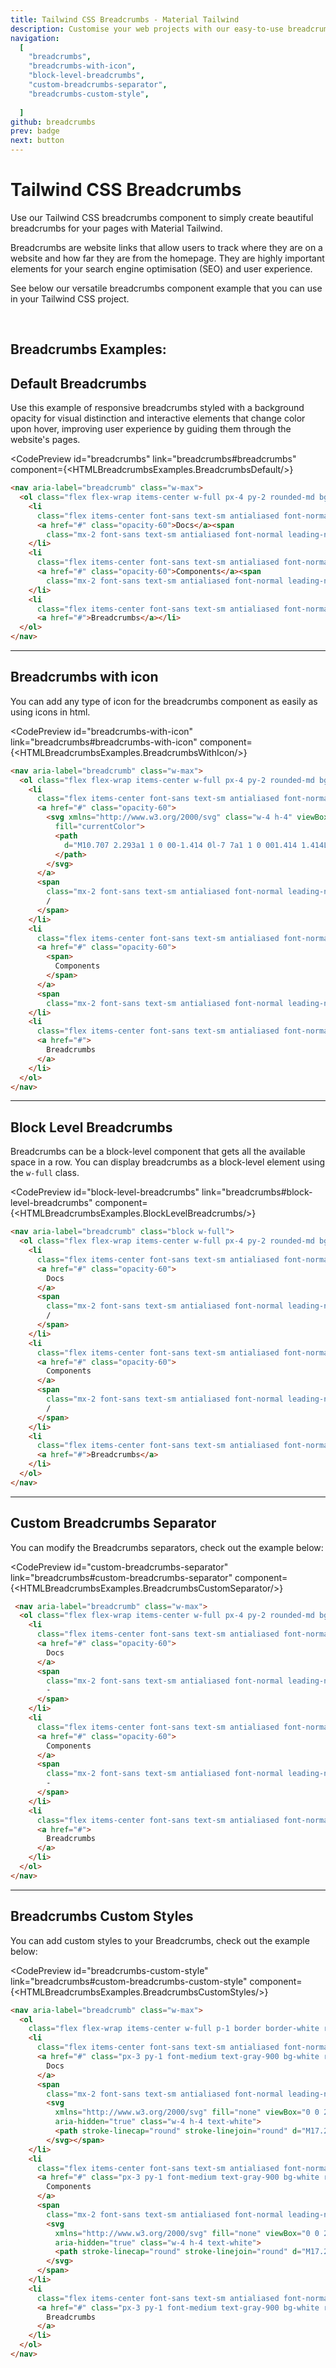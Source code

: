 ```yaml
---
title: Tailwind CSS Breadcrumbs - Material Tailwind
description: Customise your web projects with our easy-to-use breadcrumbs component for Tailwind CSS using Material Design guidelines.
navigation:
  [
    "breadcrumbs",
    "breadcrumbs-with-icon",
    "block-level-breadcrumbs",
    "custom-breadcrumbs-separator",
    "breadcrumbs-custom-style",
    
  ]
github: breadcrumbs
prev: badge
next: button
---
```


# Tailwind CSS Breadcrumbs

Use our Tailwind CSS breadcrumbs component to simply create beautiful breadcrumbs for your pages with Material Tailwind.

Breadcrumbs are website links that allow users to track where they are on a website and how far they are from the homepage. They are highly important elements for your search engine optimisation (SEO) and user experience.

See below our versatile breadcrumbs component example that you can use in your Tailwind CSS project.

<br />

## Breadcrumbs Examples:

## Default Breadcrumbs
Use this example of responsive breadcrumbs styled with a background opacity for visual distinction and interactive elements that change color upon hover, improving user experience by guiding them through the website's pages.

<CodePreview
  id="breadcrumbs"
  link="breadcrumbs#breadcrumbs"
  component={<HTMLBreadcrumbsExamples.BreadcrumbsDefault/>}
>
```html
<nav aria-label="breadcrumb" class="w-max">
  <ol class="flex flex-wrap items-center w-full px-4 py-2 rounded-md bg-blue-gray-50 bg-opacity-60">
    <li
      class="flex items-center font-sans text-sm antialiased font-normal leading-normal transition-colors duration-300 cursor-pointer text-blue-gray-900 hover:text-light-blue-500">
      <a href="#" class="opacity-60">Docs</a><span
        class="mx-2 font-sans text-sm antialiased font-normal leading-normal pointer-events-none select-none text-blue-gray-500">/</span>
    </li>
    <li
      class="flex items-center font-sans text-sm antialiased font-normal leading-normal transition-colors duration-300 cursor-pointer text-blue-gray-900 hover:text-light-blue-500">
      <a href="#" class="opacity-60">Components</a><span
        class="mx-2 font-sans text-sm antialiased font-normal leading-normal pointer-events-none select-none text-blue-gray-500">/</span>
    </li>
    <li
      class="flex items-center font-sans text-sm antialiased font-normal leading-normal transition-colors duration-300 cursor-pointer text-blue-gray-900 hover:text-light-blue-500">
      <a href="#">Breadcrumbs</a></li>
  </ol>
</nav>  
```
</CodePreview>

---

## Breadcrumbs with icon

You can add any type of icon for the breadcrumbs component as easily as using icons in html.

<CodePreview
  id="breadcrumbs-with-icon"
  link="breadcrumbs#breadcrumbs-with-icon"
  component={<HTMLBreadcrumbsExamples.BreadcrumbsWithIcon/>}
>
```html
<nav aria-label="breadcrumb" class="w-max">
  <ol class="flex flex-wrap items-center w-full px-4 py-2 rounded-md bg-blue-gray-50 bg-opacity-60">
    <li
      class="flex items-center font-sans text-sm antialiased font-normal leading-normal transition-colors duration-300 cursor-pointer text-blue-gray-900 hover:text-light-blue-500">
      <a href="#" class="opacity-60">
        <svg xmlns="http://www.w3.org/2000/svg" class="w-4 h-4" viewBox="0 0 20 20"
          fill="currentColor">
          <path
            d="M10.707 2.293a1 1 0 00-1.414 0l-7 7a1 1 0 001.414 1.414L4 10.414V17a1 1 0 001 1h2a1 1 0 001-1v-2a1 1 0 011-1h2a1 1 0 011 1v2a1 1 0 001 1h2a1 1 0 001-1v-6.586l.293.293a1 1 0 001.414-1.414l-7-7z">
          </path>
        </svg>
      </a>
      <span
        class="mx-2 font-sans text-sm antialiased font-normal leading-normal pointer-events-none select-none text-blue-gray-500">
        /
      </span>
    </li>
    <li
      class="flex items-center font-sans text-sm antialiased font-normal leading-normal transition-colors duration-300 cursor-pointer text-blue-gray-900 hover:text-light-blue-500">
      <a href="#" class="opacity-60">
        <span>
          Components
        </span>
      </a>
      <span
        class="mx-2 font-sans text-sm antialiased font-normal leading-normal pointer-events-none select-none text-blue-gray-500">/</span>
    </li>
    <li
      class="flex items-center font-sans text-sm antialiased font-normal leading-normal transition-colors duration-300 cursor-pointer text-blue-gray-900 hover:text-light-blue-500">
      <a href="#">
        Breadcrumbs
      </a>
    </li>
  </ol>
</nav>
```
</CodePreview>

---

## Block Level Breadcrumbs

Breadcrumbs can be a block-level component that gets all the available space in a row. You can display breadcrumbs as a block-level element using the <Code>w-full</Code> class.

<CodePreview
  id="block-level-breadcrumbs"
  link="breadcrumbs#block-level-breadcrumbs"
  component={<HTMLBreadcrumbsExamples.BlockLevelBreadcrumbs/>}
>
```html
<nav aria-label="breadcrumb" class="block w-full">
  <ol class="flex flex-wrap items-center w-full px-4 py-2 rounded-md bg-blue-gray-50 bg-opacity-60">
    <li
      class="flex items-center font-sans text-sm antialiased font-normal leading-normal transition-colors duration-300 cursor-pointer text-blue-gray-900 hover:text-light-blue-500">
      <a href="#" class="opacity-60">
        Docs
      </a>
      <span
        class="mx-2 font-sans text-sm antialiased font-normal leading-normal pointer-events-none select-none text-blue-gray-500">
        /
      </span>
    </li>
    <li
      class="flex items-center font-sans text-sm antialiased font-normal leading-normal transition-colors duration-300 cursor-pointer text-blue-gray-900 hover:text-light-blue-500">
      <a href="#" class="opacity-60">
        Components
      </a>
      <span
        class="mx-2 font-sans text-sm antialiased font-normal leading-normal pointer-events-none select-none text-blue-gray-500">
        /
      </span>
    </li>
    <li
      class="flex items-center font-sans text-sm antialiased font-normal leading-normal transition-colors duration-300 cursor-pointer text-blue-gray-900 hover:text-light-blue-500">
      <a href="#">Breadcrumbs</a>
    </li>
  </ol>
</nav>
```
</CodePreview>

---

## Custom Breadcrumbs Separator

You can modify the Breadcrumbs separators, check out the example below:

<CodePreview
  id="custom-breadcrumbs-separator"
  link="breadcrumbs#custom-breadcrumbs-separator"
  component={<HTMLBreadcrumbsExamples.BreadcrumbsCustomSeparator/>}
>
```html
 <nav aria-label="breadcrumb" class="w-max">
  <ol class="flex flex-wrap items-center w-full px-4 py-2 rounded-md bg-blue-gray-50 bg-opacity-60">
    <li
      class="flex items-center font-sans text-sm antialiased font-normal leading-normal transition-colors duration-300 cursor-pointer text-blue-gray-900 hover:text-light-blue-500">
      <a href="#" class="opacity-60">
        Docs
      </a>
      <span
        class="mx-2 font-sans text-sm antialiased font-normal leading-normal pointer-events-none select-none text-blue-gray-500">
        -
      </span>
    </li>
    <li
      class="flex items-center font-sans text-sm antialiased font-normal leading-normal transition-colors duration-300 cursor-pointer text-blue-gray-900 hover:text-light-blue-500">
      <a href="#" class="opacity-60">
        Components
      </a>
      <span
        class="mx-2 font-sans text-sm antialiased font-normal leading-normal pointer-events-none select-none text-blue-gray-500">
        -
      </span>
    </li>
    <li
      class="flex items-center font-sans text-sm antialiased font-normal leading-normal transition-colors duration-300 cursor-pointer text-blue-gray-900 hover:text-light-blue-500">
      <a href="#">
        Breadcrumbs
      </a>
    </li>
  </ol>
</nav>
```
</CodePreview>

---


## Breadcrumbs Custom Styles

You can add custom styles to your Breadcrumbs, check out the example below:

<CodePreview
  id="breadcrumbs-custom-style"
  link="breadcrumbs#custom-breadcrumbs-custom-style"
  component={<HTMLBreadcrumbsExamples.BreadcrumbsCustomStyles/>}
>
```html
<nav aria-label="breadcrumb" class="w-max">
  <ol
    class="flex flex-wrap items-center w-full p-1 border border-white rounded-full bg-blue-gray-50 bg-opacity-60 bg-gradient-to-tr from-gray-900 to-gray-800">
    <li
      class="flex items-center font-sans text-sm antialiased font-normal leading-normal transition-colors duration-300 cursor-pointer text-blue-gray-900 hover:text-light-blue-500">
      <a href="#" class="px-3 py-1 font-medium text-gray-900 bg-white rounded-full">
        Docs
      </a>
      <span
        class="mx-2 font-sans text-sm antialiased font-normal leading-normal pointer-events-none select-none text-blue-gray-500">
        <svg
          xmlns="http://www.w3.org/2000/svg" fill="none" viewBox="0 0 24 24" stroke-width="2.5" stroke="currentColor"
          aria-hidden="true" class="w-4 h-4 text-white">
          <path stroke-linecap="round" stroke-linejoin="round" d="M17.25 8.25L21 12m0 0l-3.75 3.75M21 12H3"></path>
        </svg></span>
    </li>
    <li
      class="flex items-center font-sans text-sm antialiased font-normal leading-normal transition-colors duration-300 cursor-pointer text-blue-gray-900 hover:text-light-blue-500">
      <a href="#" class="px-3 py-1 font-medium text-gray-900 bg-white rounded-full">
        Components
      </a>
      <span
        class="mx-2 font-sans text-sm antialiased font-normal leading-normal pointer-events-none select-none text-blue-gray-500">
        <svg
          xmlns="http://www.w3.org/2000/svg" fill="none" viewBox="0 0 24 24" stroke-width="2.5" stroke="currentColor"
          aria-hidden="true" class="w-4 h-4 text-white">
          <path stroke-linecap="round" stroke-linejoin="round" d="M17.25 8.25L21 12m0 0l-3.75 3.75M21 12H3"></path>
        </svg>
      </span>
    </li>
    <li
      class="flex items-center font-sans text-sm antialiased font-normal leading-normal transition-colors duration-300 cursor-pointer text-blue-gray-900 hover:text-light-blue-500">
      <a href="#" class="px-3 py-1 font-medium text-gray-900 bg-white rounded-full">
        Breadcrumbs
      </a>
    </li>
  </ol>
</nav>
```
</CodePreview>
